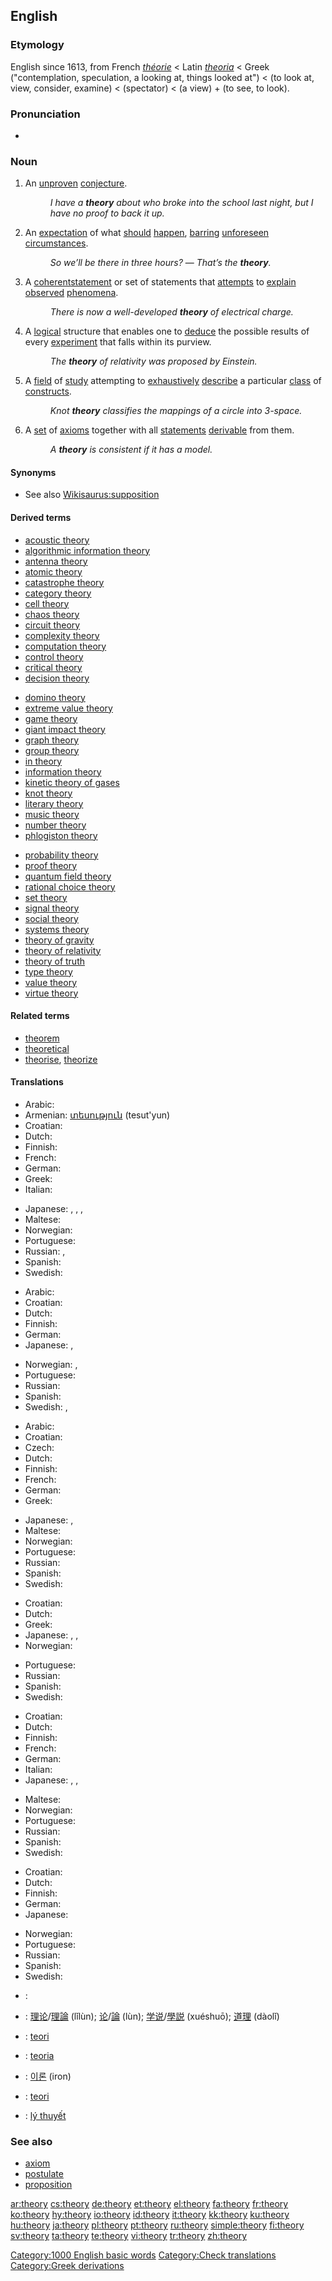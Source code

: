 ==English==

===Etymology===
English since 1613, from French ''[[théorie]]'' < Latin ''[[theoria]]'' < Greek {{polytonic|[[θεωρία]]}} ("contemplation, speculation, a looking at, things looked at") < {{polytonic|[[θεωρέω]]}} (to look at, view, consider, examine) < {{polytonic|[[θεωρός]]}} (spectator) < {{polytonic|[[θέα]]}} (a view) + {{polytonic|[[ὁράω]]}} (to see, to look).

===Pronunciation===
* {{audio|en-us-theory.ogg|Audio (US)}}
*: {{rhymes|ɪəri}}

===Noun===
{{en-noun|theor|ies|-}}

# {{countable}} An [[unproven]] [[conjecture]].
#: ''I have a '''theory''' about who broke into the school last night, but I have no proof to back it up.''
# {{uncountable}} An [[expectation]] of what [[should]] [[happen]], [[barring]] [[unforeseen]] [[circumstances]].
#: ''So we’ll be there in three hours?'' — ''That’s the '''theory'''.''
# {{countable}} {{science}} A [[coherent]][[statement]] or set of statements that [[attempt]]s to [[explain]] [[observe]]d [[phenomenon|phenomena]].
#: ''There is now a well-developed '''theory''' of electrical charge.''
# {{countable}} {{science}} A [[logical]] structure that enables one to [[deduce]] the possible results of every [[experiment]] that falls within its purview.
#: ''The '''theory''' of relativity was proposed by Einstein.''
# {{uncountable}} {{mathematics}} A [[field]] of [[study]] attempting to [[exhaustive]]ly [[describe]] a particular [[class]] of [[construct]]s. <!-- Not quite broad enough to include "music theory". Where do we put that? -->
#: ''Knot '''theory''' classifies the mappings of a circle into 3-space.''
# {{countable}} {{logic}} A [[set]] of [[axiom]]s together with all [[statement]]s [[derivable]] from them.
#: ''A '''theory''' is consistent if it has a model.''

====Synonyms====
* See also [[Wikisaurus:supposition]]

====Derived terms====
{{rel-top3|terms derived from theory}}
* [[acoustic theory]]
* [[algorithmic information theory]]
* [[antenna theory]]
* [[atomic theory]]
* [[catastrophe theory]]
* [[category theory]]
* [[cell theory]]
* [[chaos theory]]
* [[circuit theory]]
* [[complexity theory]]
* [[computation theory]]
* [[control theory]]
* [[critical theory]]
* [[decision theory]]
{{rel-mid3}}
* [[domino theory]]
* [[extreme value theory]]
* [[game theory]]
* [[giant impact theory]]
* [[graph theory]]
* [[group theory]]
* [[in theory]]
* [[information theory]]
* [[kinetic theory of gases]]
* [[knot theory]]
* [[literary theory]]
* [[music theory]]
* [[number theory]]
* [[phlogiston theory]]
{{rel-mid3}}
* [[probability theory]]
* [[proof theory]]
* [[quantum field theory]]
* [[rational choice theory]]
* [[set theory]]
* [[signal theory]]
* [[social theory]]
* [[systems theory]]
* [[theory of gravity]]
* [[theory of relativity]]
* [[theory of truth]]
* [[type theory]]
* [[value theory]]
* [[virtue theory]]
{{rel-bottom}}

====Related terms====
* [[theorem]]
* [[theoretical]]
* [[theorise]], [[theorize]]

====Translations====
{{trans-top|an unproven conjecture}}
* Arabic: {{Arab|[[نظرية]]}} {{unicode|(naʐaríya)}} {{f}}
* Armenian: [[տեսություն]] (tesut'yun)
* Croatian: {{t-|hr|teorija|f}}
* Dutch: {{t+|nl|theorie}}
* Finnish: {{t-|fi|teoria}}
* French: {{t+|fr|théorie|f}}
* German: {{t+|de|Theorie|f}}
* Greek: {{t+|el|θεωρία|f|sc=Grek}}
* Italian: {{t+|it|teoria|f}}
{{trans-mid}}
* Japanese: {{t|ja|憶測|tr=okusoku|sc=Jpan}}, {{t|ja|推測|tr=suisoku|sc=Jpan}}, {{t-|ja|推論|tr=suiron|sc=Jpan}}, {{t|ja|見解|tr=kenkai|sc=Jpan}}
* Maltese: {{t-|mt|teorija|xs=Maltese}}
* Norwegian: {{t-|no|teori|m}}
* Portuguese: {{t+|pt|teoria|f}}
* Russian: {{t+|ru|теория|f|tr=t'eórija|sc=Cyrl}}, {{t|ru|гипотеза|f|tr=gipót'eza|sc=Cyrl}}
* Spanish: {{t-|es|teoría|f}}
* Swedish: {{t+|sv|teori|c}}
{{trans-bottom}}

{{trans-top|(uncountable) expectation}}
* Arabic: {{Arab|[[نظرية]]}} {{unicode|(naʐaríya)}} {{f}}
* Croatian: {{t-|hr|teorija|f}}
* Dutch: {{t+|nl|theorie}}
* Finnish: {{t-|fi|teoria}}
* German: {{t+|de|Theorie|f}}
* Japanese: {{t-|ja|理論|tr=riron|sc=Jpan}}, {{t-|ja|推論|tr=suiron|sc=Jpan}}
{{trans-mid}}
* Norwegian: {{t-|no|idé|m}}, {{t-|no|teori|m}}
* Portuguese: {{t+|pt|teoria|f}}
* Russian: {{t+|ru|теория|f|tr=t'eórija|sc=Cyrl}}
* Spanish: {{t-|es|teoría|f}}
* Swedish: {{t+|sv|idé|c}}, {{t+|sv|teori|c}}
{{trans-bottom}}

{{trans-top|a coherent set of statements attempting to explain observed phenomena}}
* Arabic: {{Arab|[[نظرية]]}} {{unicode|(naʐaríya)}} {{f}}
* Croatian: {{t-|hr|teorija|f}}
* Czech: {{t+|cs|teorie|f}}
* Dutch: {{t+|nl|theorie}}
* Finnish: {{t-|fi|teoria}}
* French: {{t+|fr|théorie|f}}
* German: {{t+|de|Theorie|f}}
* Greek: {{t+|el|θεωρία|f|sc=Grek}}
{{trans-mid}}
* Japanese: {{t-|ja|理論|tr=riron|sc=Jpan}}, {{t|ja|学説|tr=gakusetsu|sc=Jpan}}
* Maltese: {{t-|mt|teorija|xs=Maltese}}
* Norwegian: {{t-|no|teori|m}}
* Portuguese: {{t+|pt|teoria|f}}
* Russian: {{t+|ru|теория|f|tr=t'eórija|sc=Cyrl}}
* Spanish: {{t-|es|teoría|f}}
* Swedish: {{t+|sv|teori|c}}
{{trans-bottom}}

{{trans-top|science: a logical structure that enables one to deduce the possible results}}
* Croatian: {{t-|hr|teorija|f}}
* Dutch: {{t+|nl|theorie}}
* Greek: {{t+|el|θεωρία|f|sc=Grek}}
* Japanese: {{t-|ja|定理|tr=teiri|sc=Jpan}}, {{t-|ja|理論|tr=riron|sc=Jpan}}, {{t|ja|学説|tr=gakusetsu|sc=Jpan}}
* Norwegian: {{t-|no|teori|m}}
{{trans-mid}}
* Portuguese: {{t+|pt|teoria|f}}
* Russian: {{t+|ru|теория|f|tr=t'eórija|sc=Cyrl}}
* Spanish: {{t-|es|teoría|f}}
* Swedish: {{t+|sv|teori|c}}
{{trans-bottom}}

{{trans-top|a field of study in mathematics}}
* Croatian: {{t-|hr|teorija|f}}
* Dutch: {{t+|nl|theorie}}
* Finnish: {{t-|fi|teoria}}
* French: {{t+|fr|théorie|f}}
* German: {{t+|de|Theorie|f}}
* Italian: {{t+|it|teoria|f}}
* Japanese: {{t-|ja|定理|tr=teiri|sc=Jpan}}, {{t-|ja|理論|tr=riron|sc=Jpan}}, {{t|ja|学説|tr=gakusetsu|sc=Jpan}}
{{trans-mid}}
* Maltese: {{t-|mt|teorija|xs=Maltese}}
* Norwegian: {{t-|no|teori|m}}
* Portuguese: {{t+|pt|teoria|f}}
* Russian: {{t+|ru|теория|f|tr=t'eórija|sc=Cyrl}}
* Spanish: {{t-|es|teoría|f}}
* Swedish: {{t+|sv|teori|c}}
{{trans-bottom}}

{{trans-top|in logic: a set of axioms and all statements derivable from them}}
* Croatian: {{t-|hr|teorija|f}}
* Dutch: {{t+|nl|theorie}}
* Finnish: {{t-|fi|teoria}}
* German: {{t+|de|Theorie|f}}
* Japanese: {{t-|ja|定理|tr=teiri|sc=Jpan}}
{{trans-mid}}
* Norwegian: {{t-|no|teori|m}}
* Portuguese: {{t+|pt|teoria|f}}
* Russian: {{t+|ru|теория|f|tr=t'eórija|sc=Cyrl}}
* Spanish: {{t-|es|teoría|f}}
* Swedish: {{t+|sv|teori|c}}
{{trans-bottom}}

{{checktrans-top}}
* {{ttbc|Arabic}}: {{Arab|[[نظرية]]}} {{unicode|(naʐaríya)}} {{f}}
* {{ttbc|Chinese}}: [[理论]]/[[理論]] (lǐlùn); [[论]]/[[論]] (lùn); [[学说]]/[[學説]] (xuéshuō); [[道理]] (dàolǐ)
* {{ttbc|Indonesian}}: [[teori]]
* {{ttbc|Italian}}: [[teoria]] {{f}}
{{trans-mid}}
* {{ttbc|Korean}}: [[이론]] (iron)
* {{ttbc|Turkish}}: [[teori]]
* {{ttbc|Vietnamese}}: [[lý thuyết]]
{{trans-bottom}}

===See also===
* [[axiom]]
* [[postulate]]
* [[proposition]]

[[Category:1000 English basic words]]
[[Category:Check translations]]
[[Category:Greek derivations]]

[[ar:theory]]
[[cs:theory]]
[[de:theory]]
[[et:theory]]
[[el:theory]]
[[fa:theory]]
[[fr:theory]]
[[ko:theory]]
[[hy:theory]]
[[io:theory]]
[[id:theory]]
[[it:theory]]
[[kk:theory]]
[[ku:theory]]
[[hu:theory]]
[[ja:theory]]
[[pl:theory]]
[[pt:theory]]
[[ru:theory]]
[[simple:theory]]
[[fi:theory]]
[[sv:theory]]
[[ta:theory]]
[[te:theory]]
[[vi:theory]]
[[tr:theory]]
[[zh:theory]]